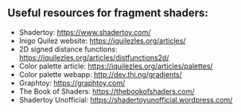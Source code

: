 ## Useful resources for fragment shaders:

-   Shadertoy: https://www.shadertoy.com/
-   Inigo Quilez website: https://iquilezles.org/articles/
-   2D signed distance functions:
    https://iquilezles.org/articles/distfunctions2d/
-   Color palette article: https://iquilezles.org/articles/palettes/
-   Color palette webapp: http://dev.thi.ng/gradients/
-   Graphtoy: https://graphtoy.com/
-   The Book of Shaders: https://thebookofshaders.com/
-   Shadertoy Unofficial: https://shadertoyunofficial.wordpress.com/

